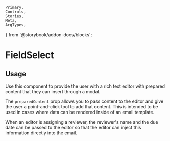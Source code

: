 	Primary,
	Controls,
	Stories,
	Meta,
	ArgTypes,
} from '@storybook/addon-docs/blocks';


<Meta of={FieldSelectStories} />

# FieldSelect

## Usage

Use this component to provide the user with a rich text editor with prepared content that they can insert through a modal.

The `preparedContent` prop allows you to pass content to the editor and give the user a point-and-click tool to add that content. This is intended to be used in cases where data can be rendered inside of an email template.

When an editor is assigning a reviewer, the reviewer's name and the due date can be passed to the editor so that the editor can inject this information directly into the email.

<Primary />
<Controls />
